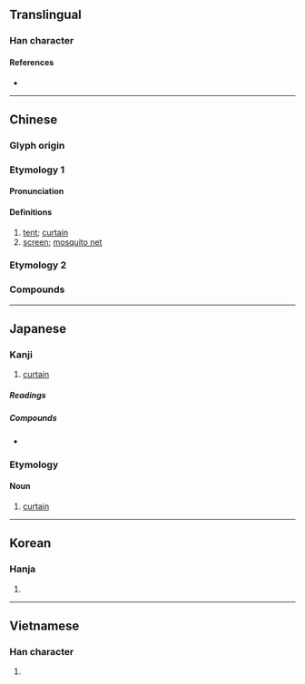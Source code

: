 {{also|帐|賬}}
{{character info/new}}
==Translingual==

===Han character===
{{Han char|rn=50|rad=巾|as=08|sn=11|four=41232|canj=LBSMV|ids=⿰巾長}}

====References====
* {{Han ref|kx=0332.200|dkj=08939|dj=0638.190|hdz=10742.080|uh=5E33|ud=24115|bh=B162|bd=45410}}

----

==Chinese==
{{zh-forms|s=帐}}

===Glyph origin===
{{Han etym}}

===Etymology 1===

====Pronunciation====
{{zh-pron
|m=zhàng
|c=zoeng3
|mn=qz,tw,xm:tiòng/zz:tiàng/qz,tw,xm:tiùⁿ/zz:tiòⁿ
|mn_note=tiòng/tiàng - literary; tiùⁿ/tiòⁿ - vernacular
|mc=y
|oc=y
|ma=
|cat=n
}}

====Definitions====
{{zh-hanzi}}

# [[tent]]; [[curtain]]
# [[screen]]; [[mosquito net]]

===Etymology 2===
{{zh-see|賬}}

===Compounds===
{{zh-der|帳飲|大帳|幔帳|帳簷|單帳|九華帳|帳鉤|入帳|交帳|冷帳不問|倒反帳|帳本|帳款|帳棚|對帳|帳紋|勾帳|帳幕|帳冊|分類帳|慢帳|壞帳|惠帳|人頭帳目|上帳|床帳|乜斜纏帳|呆帳|回爐復帳|報帳|哈帳|帳下|廬帳|帳務|序時帳|幃帳|帳面價值|帳簿|帳篷|帳房|帳戶|帳子|帳單|帳主子|帳中歌|小帳|坐帳|客帳司|了帳|倒帳|宕帳|中軍帳|夾帳|不認帳|升帳|寬打料帳|坐床撒帳|付帳|帳目|帳籍|打料帳|演帳|打夾帳|毳帳|現金帳|查帳|押帳|收帳|欺瞞夾帳|混帳話|漂帳|找帳|放帳|應付帳款|玉帳|抵帳|應收帳款|秋後算帳|有帳|祖帳|百子帳|打帳|瞎帳|盤帳|甲帳|歸帳路頭|流年帳|營帳|攏帳|查帳員|撒帳|爛帳|拆帳|清帳|混帳|流水帳|沒帳|流蘇帳|打爛帳|折帳|沖帳|斗帳|混帳東西|會帳|日記帳|馬帳|芙蓉帳|算總帳|落帳|絳帳|陳帳|總帳|簽帳|花帳|這筆帳|糊塗帳|該帳|進帳|翻舊帳|裁衣合帳|籍帳|認帳|老帳|轉帳交易|要帳|立帳子|開帳|黼帳|賴帳|轉帳|舊帳|討帳|虎帳|連珠帳|開花帳|過帳|纏帳|覆帳|資本帳|結帳日|繐帳|結帳|翻老帳|簽帳卡|絳帳授徒|閻王帳|經帳|隔壁帳|虛帳|錦帳|銷金帳|銷帳|算帳|紗帳|還帳|算舊帳|賒帳|買帳|設帳|記帳|計帳|賠帳|蚊帳|管帳}}

{{zh-cat|Intermediate}}

----

==Japanese==

===Kanji===
{{ja-kanji|grade=3|rs=巾08}}

# [[curtain]]

=====Readings=====
{{ja-readings
|goon=ちょう<ちやう
|kanon=ちょう<ちやう
|kun=とばり-, はり-
}}

=====Compounds=====
* {{ja-r|手帳|てちょう}}

===Etymology===
{{ja-kanjitab|とばり|yomi=k}}
{{rfe|ja}}

====Noun====
{{ja-noun|とばり}}

# [[curtain]]

----

==Korean==

===Hanja===
{{ko-hanja|hangeul=장|rv=jang|mr=chang|y=cang}}

# {{defn|lang=ko}}

----

==Vietnamese==

===Han character===
{{vi-hantu|[[trướng]], [[trương]]}}

# {{defn|lang=vi}}